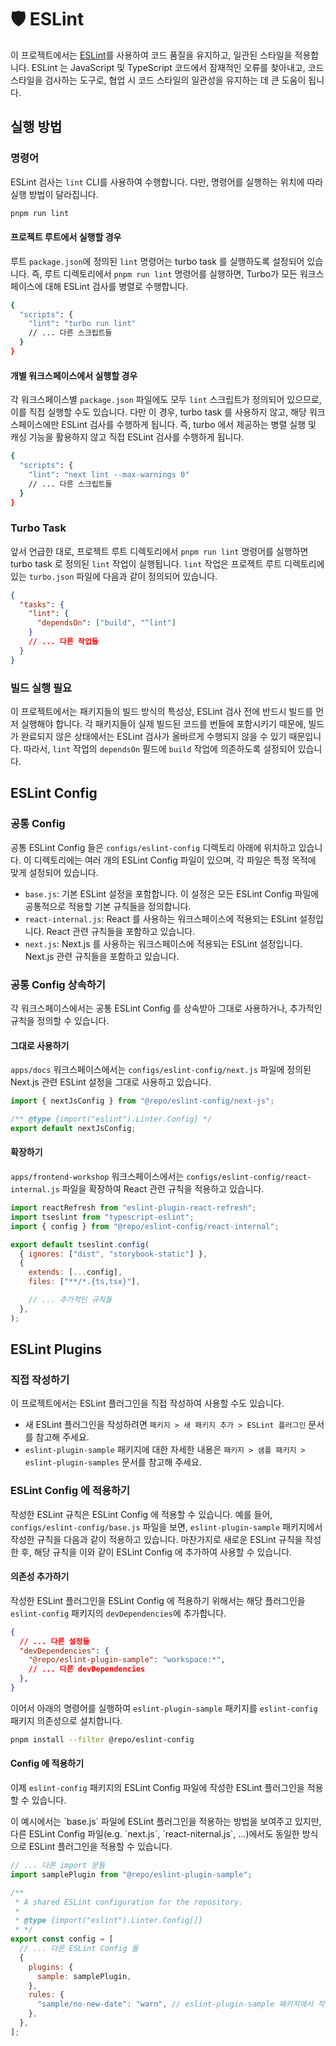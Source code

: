 
# 🛡️ ESLint

이 프로젝트에서는 [ESLint](https://eslint.org/)를 사용하여 코드 품질을 유지하고, 일관된 스타일을 적용합니다.
ESLint 는 JavaScript 및 TypeScript 코드에서 잠재적인 오류를 찾아내고, 코드 스타일을 검사하는 도구로,
협업 시 코드 스타일의 일관성을 유지하는 데 큰 도움이 됩니다.

## 실행 방법

### 명령어

ESLint 검사는 `lint` CLI를 사용하여 수행합니다. 다만, 명령어를 실행하는 위치에 따라 실행 방법이 달라집니다.

```bash
pnpm run lint
```

#### 프로젝트 루트에서 실행할 경우

루트 `package.json`에 정의된 `lint` 명령어는 turbo task 를 실행하도록 설정되어 있습니다.
즉, 루트 디렉토리에서 `pnpm run lint` 명령어를 실행하면, Turbo가 모든 워크스페이스에 대해 ESLint 검사를 병렬로 수행합니다.

```bash filename="package.json" {3}
{
  "scripts": {
    "lint": "turbo run lint"
    // ... 다른 스크립트들
  }
}
```

#### 개별 워크스페이스에서 실행할 경우

각 워크스페이스별 `package.json` 파일에도 모두 `lint` 스크립트가 정의되어 있으므로, 이를 직접 실행할 수도 있습니다.
다만 이 경우, turbo task 를 사용하지 않고, 해당 워크스페이스에만 ESLint 검사를 수행하게 됩니다.
즉, turbo 에서 제공하는 병렬 실행 및 캐싱 기능을 활용하지 않고 직접 ESLint 검사를 수행하게 됩니다.

```bash filename="apps/docs/package.json" {3}
{
  "scripts": {
    "lint": "next lint --max-warnings 0"
    // ... 다른 스크립트들
  }
}
```

### Turbo Task

앞서 언급한 대로, 프로젝트 루트 디렉토리에서 `pnpm run lint` 명령어를 실행하면 turbo task 로 정의된 `lint` 작업이 실행됩니다.
`lint` 작업은 프로젝트 루트 디렉토리에 있는 `turbo.json` 파일에 다음과 같이 정의되어 있습니다.

```json filename="turbo.json" {3-5}
{
  "tasks": {
    "lint": {
      "dependsOn": ["build", "^lint"]
    }
    // ... 다른 작업들
  }
}
```

### 빌드 실행 필요

이 프로젝트에서는 패키지들의 빌드 방식의 특성상, ESLint 검사 전에 반드시 빌드를 먼저 실행해야 합니다.
각 패키지들이 실제 빌드된 코드를 번들에 포함시키기 때문에,
빌드가 완료되지 않은 상태에서는 ESLint 검사가 올바르게 수행되지 않을 수 있기 때문입니다.
따라서, `lint` 작업의 `dependsOn` 필드에 `build` 작업에 의존하도록 설정되어 있습니다.

## ESLint Config

### 공통 Config

공통 ESLint Config 들은 `configs/eslint-config` 디렉토리 아래에 위치하고 있습니다.
이 디렉토리에는 여러 개의 ESLint Config 파일이 있으며, 각 파일은 특정 목적에 맞게 설정되어 있습니다.

- `base.js`: 기본 ESLint 설정을 포함합니다. 이 설정은 모든 ESLint Config 파일에 공통적으로 적용할 기본 규칙들을 정의합니다.
- `react-internal.js`: React 를 사용하는 워크스페이스에 적용되는 ESLint 설정입니다. React 관련 규칙들을 포함하고 있습니다.
- `next.js`: Next.js 를 사용하는 워크스페이스에 적용되는 ESLint 설정입니다. Next.js 관련 규칙들을 포함하고 있습니다.

### 공통 Config 상속하기

각 워크스페이스에서는 공통 ESLint Config 를 상속받아 그대로 사용하거나, 추가적인 규칙을 정의할 수 있습니다.

#### 그대로 사용하기

`apps/docs` 워크스페이스에서는 `configs/eslint-config/next.js` 파일에 정의된 Next.js 관련 ESLint 설정을 그대로 사용하고 있습니다.

```js filename="apps/docs/.eslintrc.js" {1,4}
import { nextJsConfig } from "@repo/eslint-config/next-js";

/** @type {import("eslint").Linter.Config} */
export default nextJsConfig;
```

#### 확장하기

`apps/frontend-workshop` 워크스페이스에서는 `configs/eslint-config/react-internal.js` 파일을 확장하여 React 관련 규칙을 적용하고 있습니다.

```js filename="apps/frontend-workshop/eslint.config.js" {3,8}
import reactRefresh from "eslint-plugin-react-refresh";
import tseslint from "typescript-eslint";
import { config } from "@repo/eslint-config/react-internal";

export default tseslint.config(
  { ignores: ["dist", "storybook-static"] },
  {
    extends: [...config],
    files: ["**/*.{ts,tsx}"],

    // ... 추가적인 규칙들
  },
);
```

## ESLint Plugins

### 직접 작성하기

이 프로젝트에서는 ESLint 플러그인을 직접 작성하여 사용할 수도 있습니다.

- 새 ESLint 플러그인을 작성하려면 <LocalizedLink href="/packages/add-new-package/eslint-plugin">`패키지 > 새 패키지 추가 > ESLint 플러그인`</LocalizedLink> 문서를 참고해 주세요.
- `eslint-plugin-sample` 패키지에 대한 자세한 내용은 <LocalizedLink href="/packages/default-packages/eslint-plugin-sample">`패키지 > 샘플 패키지 > eslint-plugin-samples`</LocalizedLink> 문서를 참고해 주세요.

### ESLint Config 에 적용하기

작성한 ESLint 규칙은 ESLint Config 에 적용할 수 있습니다.
예를 들어, `configs/eslint-config/base.js` 파일을 보면, `eslint-plugin-sample` 패키지에서 작성한 규칙을 다음과 같이 적용하고 있습니다.
마찬가지로 새로운 ESLint 규칙을 작성한 후, 해당 규칙을 이와 같이 ESLint Config 에 추가하여 사용할 수 있습니다.

#### 의존성 추가하기

작성한 ESLint 플러그인을 ESLint Config 에 적용하기 위해서는 해당 플러그인을 `eslint-config` 패키지의 `devDependencies`에 추가합니다.

```json filename="configs/eslint-config/package.json" {4}
{
  // ... 다른 설정들
  "devDependencies": {
    "@repo/eslint-plugin-sample": "workspace:*",
    // ... 다른 devDependencies
  },
}
```

이어서 아래의 명령어를 실행하여 `eslint-plugin-sample` 패키지를 `eslint-config` 패키지 의존성으로 설치합니다.

```bash
pnpm install --filter @repo/eslint-config
```

#### Config 에 적용하기

이제 `eslint-config` 패키지의 ESLint Config 파일에 작성한 ESLint 플러그인을 적용할 수 있습니다.

<Callout type="info">
  이 예시에서는 `base.js` 파일에 ESLint 플러그인을 적용하는 방법을 보여주고 있지만,
  다른 ESLint Config 파일(e.g. `next.js`, `react-niternal.js`, ...)에서도 동일한 방식으로
  ESLint 플러그인을 적용할 수 있습니다.
</Callout>

```js filename="configs/eslint-config/base.js" {2,13}
// ... 다른 import 문들
import samplePlugin from "@repo/eslint-plugin-sample";

/**
 * A shared ESLint configuration for the repository.
 *
 * @type {import("eslint").Linter.Config[]}
 * */
export const config = [
  // ... 다른 ESLint Config 들
  {
    plugins: {
      sample: samplePlugin,
    },
    rules: {
      "sample/no-new-date": "warn", // eslint-plugin-sample 패키지에서 작성한 규칙을 적용
    },
  },
];
```
